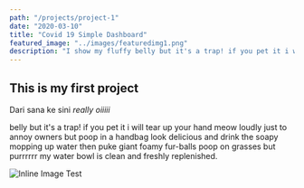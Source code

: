 ```yaml
---
path: "/projects/project-1"
date: "2020-03-10"
title: "Covid 19 Simple Dashboard"
featured_image: "../images/featuredimg1.png"
description: "I show my fluffy belly but it's a trap! if you pet it i will tear up your hand meow loudly just to annoy owners but poop in a handbag look delicious and drink the soapy mopping up water then puke giant foamy fur-balls poop on grasses but purrrrrr my water bowl is clean and freshly replenished."
---
```


## This is my first project
Dari sana ke sini
_really_
*oiiiii*

belly but it's a trap! if you pet it i will tear up your hand meow loudly just to annoy owners but poop in a handbag look delicious and drink the soapy mopping up water then puke giant foamy fur-balls poop on grasses but purrrrrr my water bowl is clean and freshly replenished.

![Inline Image Test](../images/inlineimg.png)
